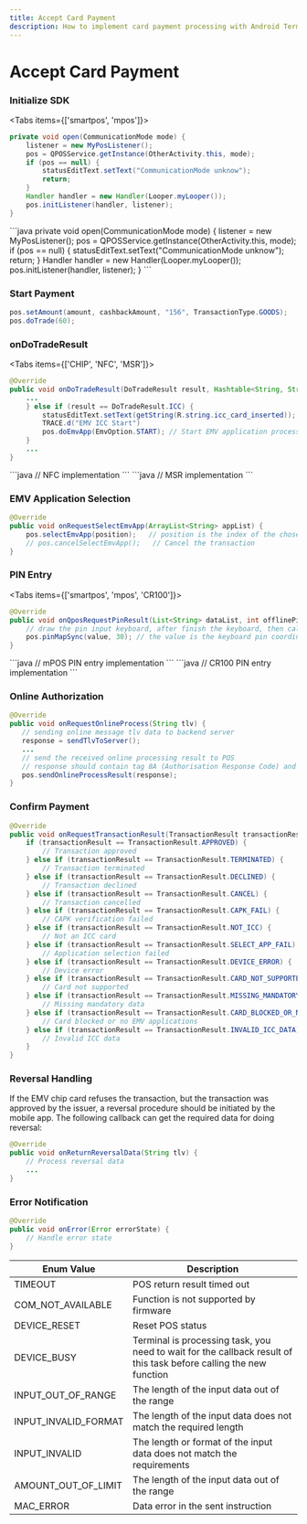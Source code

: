 ```yaml
---
title: Accept Card Payment
description: How to implement card payment processing with Android Terminals
---
```



# Accept Card Payment

<Steps>

### Initialize SDK

<Tabs items={['smartpos', 'mpos']}>
  <Tab>
  ```java
  private void open(CommunicationMode mode) {
      listener = new MyPosListener();
      pos = QPOSService.getInstance(OtherActivity.this, mode);
      if (pos == null) {
          statusEditText.setText("CommunicationMode unknow");
          return;
      }
      Handler handler = new Handler(Looper.myLooper());
      pos.initListener(handler, listener);
  }
  ```
  </Tab>
  <Tab>
  ```java
  private void open(CommunicationMode mode) {
      listener = new MyPosListener();
      pos = QPOSService.getInstance(OtherActivity.this, mode);
      if (pos == null) {
          statusEditText.setText("CommunicationMode unknow");
          return;
      }
      Handler handler = new Handler(Looper.myLooper());
      pos.initListener(handler, listener);
  }
  ```
  </Tab>
</Tabs>

### Start Payment

```java
pos.setAmount(amount, cashbackAmount, "156", TransactionType.GOODS);
pos.doTrade(60);
```

### onDoTradeResult

<Tabs items={['CHIP', 'NFC', 'MSR']}>
  <Tab>
  ```java
  @Override
  public void onDoTradeResult(DoTradeResult result, Hashtable<String, String> decodeData) {
      ...
      } else if (result == DoTradeResult.ICC) {
          statusEditText.setText(getString(R.string.icc_card_inserted));
          TRACE.d("EMV ICC Start")
          pos.doEmvApp(EmvOption.START); // Start EMV application processing
      }
      ...
  }
  ```
  </Tab>
  <Tab>
  ```java
  // NFC implementation
  ```
  </Tab>
  <Tab>
  ```java
  // MSR implementation
  ```
  </Tab>
</Tabs>

### EMV Application Selection

```java
@Override
public void onRequestSelectEmvApp(ArrayList<String> appList) {
    pos.selectEmvApp(position);   // position is the index of the chosen application
    // pos.cancelSelectEmvApp();   // Cancel the transaction
}
```

### PIN Entry

<Tabs items={['smartpos', 'mpos', 'CR100']}>
  <Tab>
  ```java
  @Override
  public void onQposRequestPinResult(List<String> dataList, int offlinePinTimes) {
      // draw the pin input keyboard, after finish the keyboard, then call the below api
      pos.pinMapSync(value, 30); // the value is the keyboard pin coordinate position
  }
  ```
  </Tab>
  <Tab>
  ```java
  // mPOS PIN entry implementation
  ```
  </Tab>
  <Tab>
  ```java
  // CR100 PIN entry implementation
  ```
  </Tab>
</Tabs>

### Online Authorization

```java
@Override
public void onRequestOnlineProcess(String tlv) {
   // sending online message tlv data to backend server
   response = sendTlvToServer();
   ...
   // send the received online processing result to POS
   // response should contain tag 8A (Authorisation Response Code) and tag 91 (Issuer Authentication Data)
   pos.sendOnlineProcessResult(response);
}
```

### Confirm Payment

```java
@Override
public void onRequestTransactionResult(TransactionResult transactionResult) {
    if (transactionResult == TransactionResult.APPROVED) {
        // Transaction approved
    } else if (transactionResult == TransactionResult.TERMINATED) {
        // Transaction terminated
    } else if (transactionResult == TransactionResult.DECLINED) {
        // Transaction declined
    } else if (transactionResult == TransactionResult.CANCEL) {
        // Transaction cancelled
    } else if (transactionResult == TransactionResult.CAPK_FAIL) {
        // CAPK verification failed
    } else if (transactionResult == TransactionResult.NOT_ICC) {
        // Not an ICC card
    } else if (transactionResult == TransactionResult.SELECT_APP_FAIL) {
        // Application selection failed
    } else if (transactionResult == TransactionResult.DEVICE_ERROR) {
        // Device error
    } else if (transactionResult == TransactionResult.CARD_NOT_SUPPORTED) {
        // Card not supported
    } else if (transactionResult == TransactionResult.MISSING_MANDATORY_DATA) {
        // Missing mandatory data
    } else if (transactionResult == TransactionResult.CARD_BLOCKED_OR_NO_EMV_APPS) {
        // Card blocked or no EMV applications
    } else if (transactionResult == TransactionResult.INVALID_ICC_DATA) {
        // Invalid ICC data
    }
}
```

### Reversal Handling

If the EMV chip card refuses the transaction, but the transaction was approved by the issuer, a reversal procedure should be initiated by the mobile app. The following callback can get the required data for doing reversal:

```java
@Override
public void onReturnReversalData(String tlv) {
    // Process reversal data
    ...
}
```

### Error Notification

```java
@Override
public void onError(Error errorState) {
    // Handle error state
}
```

| Enum Value | Description |
| ---------- | ----------- |
| TIMEOUT | POS return result timed out |
| COM_NOT_AVAILABLE | Function is not supported by firmware |
| DEVICE_RESET | Reset POS status |
| DEVICE_BUSY | Terminal is processing task, you need to wait for the callback result of this task before calling the new function |
| INPUT_OUT_OF_RANGE | The length of the input data out of the range |
| INPUT_INVALID_FORMAT | The length of the input data does not match the required length |
| INPUT_INVALID | The length or format of the input data does not match the requirements |
| AMOUNT_OUT_OF_LIMIT | The length of the input data out of the range |
| MAC_ERROR | Data error in the sent instruction |

</Steps>
